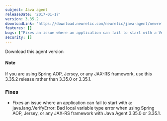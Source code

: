 ```yaml
---
subject: Java agent
releaseDate: '2017-01-17'
version: 3.35.2
downloadLink: 'https://download.newrelic.com/newrelic/java-agent/newrelic-agent/3.35.2'
features: []
bugs: ["Fixes an issue where an application can fail to start with a VerifyError when using Spring AOP, Jersey, or any JAX-RS framework"]
security: []
---
```

<ButtonGroup>
  <ButtonLink
    role="button"
    to="https://download.newrelic.com/newrelic/java-agent/newrelic-agent/3.35.2/"
    variant="primary"
  >
    Download this agent version
  </ButtonLink>
</ButtonGroup>

#### Note

If you are using Spring AOP, Jersey, or any JAX-RS framework, use this 3.35.2 release rather than 3.35.0 or 3.35.1.

### Fixes

* Fixes an issue where an application can fail to start with a:
  java.lang.VerifyError: Bad local variable type error
  when using Spring AOP, Jersey, or any JAX-RS framework with Java Agent 3.35.0 or 3.35.1.
